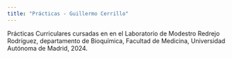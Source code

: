 ---
title: "Prácticas - Guillermo Cerrillo"
---

Prácticas Curriculares cursadas en en el Laboratorio de Modestro Redrejo Rodríguez, departamento de Bioquímica, Facultad de Medicina, Universidad Autónoma de Madrid, 2024.

